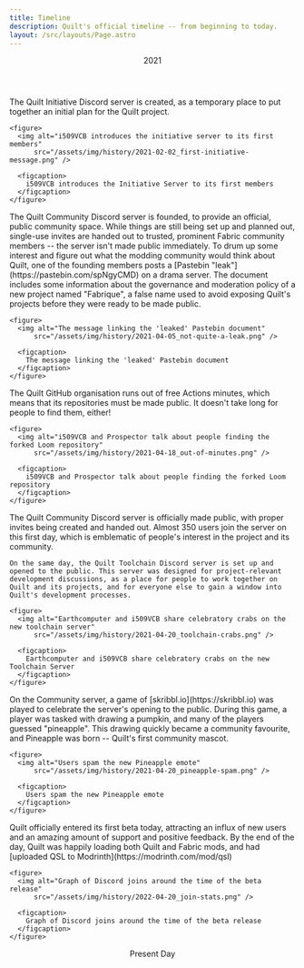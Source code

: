 ```yaml
---
title: Timeline
description: Quilt's official timeline -- from beginning to today.
layout: /src/layouts/Page.astro
---
```



<div class:list={["timeline", rtlSettings().rtl ? "is-rtl" : ""]}>
  <Header>2021</Header>
  
  <Item id="2021-02-02" title="February 2nd, 2021" icon="fas fa-wrench">
    The Quilt Initiative Discord server is created, as a temporary place to put together an initial plan for the Quilt project.

    <figure>
      <img alt="i509VCB introduces the initiative server to its first members"
          src="/assets/img/history/2021-02-02_first-initiative-message.png" />

      <figcaption>
        i509VCB introduces the Initiative Server to its first members
      </figcaption>
    </figure>

  </Item>
  <Item id="2021-04-04" title="April 4th, 2021" icon="fas fa-people-carry-box">
    The Quilt Community Discord server is founded, to provide an official, public community space. While things are still being set up and planned out, single-use invites are handed out to trusted, prominent Fabric community members -- the server isn't made public immediately.
  </Item>
  <Item id="2021-04-05" title="April 5th, 2021" icon="fas fa-eyes">
    To drum up some interest and figure out what the modding community would think about Quilt, one of the founding members posts a [Pastebin "leak"](https://pastebin.com/spNgyCMD) on a drama server. The document includes some information about the governance and moderation policy of a new project named "Fabrique", a false name used to avoid exposing Quilt's projects before they were ready to be made public.

    <figure>
      <img alt="The message linking the 'leaked' Pastebin document"
          src="/assets/img/history/2021-04-05_not-quite-a-leak.png" />

      <figcaption>
        The message linking the 'leaked' Pastebin document
      </figcaption>
    </figure>

  </Item>
  <Item id="2021-04-17" title="April 17th, 2021" icon="fab fa-github">
    The Quilt GitHub organisation runs out of free Actions minutes, which means that its repositories must be made public. It doesn't take long for people to find them, either!

    <figure>
      <img alt="i509VCB and Prospector talk about people finding the forked Loom repository"
          src="/assets/img/history/2021-04-18_out-of-minutes.png" />

      <figcaption>
        i509VCB and Prospector talk about people finding the forked Loom repository
      </figcaption>
    </figure>

  </Item>
  <Item id="2021-04-20" title="April 20th, 2021" icon="fas fa-message-smile">
    The Quilt Community Discord server is officially made public, with proper invites being created and handed out. Almost 350 users join the server on this first day, which is emblematic of people's interest in the project and its community.

    On the same day, the Quilt Toolchain Discord server is set up and opened to the public. This server was designed for project-relevant development discussions, as a place for people to work together on Quilt and its projects, and for everyone else to gain a window into Quilt's development processes.

    <figure>
      <img alt="Earthcomputer and i509VCB share celebratory crabs on the new toolchain server"
          src="/assets/img/history/2021-04-20_toolchain-crabs.png" />

      <figcaption>
        Earthcomputer and i509VCB share celebratory crabs on the new Toolchain Server
      </figcaption>
    </figure>

  </Item>
  <Item id="2021-04-20-later" title="April 20th, 2021 (Later)" icon="fas fa-pumpkin">
    On the Community server, a game of [skribbl.io](https://skribbl.io) was played to celebrate the server's opening to the public. During this game, a player was tasked with drawing a pumpkin, and many of the players guessed "pineapple". This drawing quickly became a community favourite, and Pineapple was born -- Quilt's first community mascot.

    <figure>
      <img alt="Users spam the new Pineapple emote"
          src="/assets/img/history/2021-04-20_pineapple-spam.png" />

      <figcaption>
        Users spam the new Pineapple emote
      </figcaption>
    </figure>

  </Item>
  <Item id="2021-04-22" title="April 20th, 2022" icon="fas fa-tags">
    Quilt officially entered its first beta today, attracting an influx of new users and an amazing amount of support and positive feedback. By the end of the day, Quilt was happily loading both Quilt and Fabric mods, and had [uploaded QSL to Modrinth](https://modrinth.com/mod/qsl)

    <figure>
      <img alt="Graph of Discord joins around the time of the beta release"
          src="/assets/img/history/2022-04-20_join-stats.png" />

      <figcaption>
        Graph of Discord joins around the time of the beta release
      </figcaption>
    </figure>

  </Item>
  <Header>Present Day</Header>

</div>

